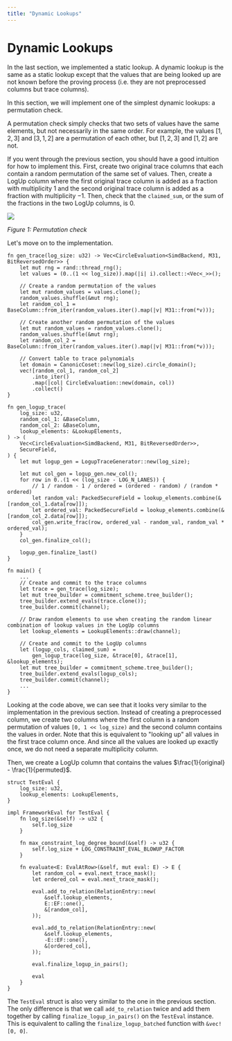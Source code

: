 ```yaml
---
title: "Dynamic Lookups"
---
```


# Dynamic Lookups

In the last section, we implemented a static lookup. A dynamic lookup is the same as a static lookup except that the values that are being looked up are not known before the proving process (i.e. they are not preprocessed columns but trace columns).

In this section, we will implement one of the simplest dynamic lookups: a permutation check.

A permutation check simply checks that two sets of values have the same elements, but not necessarily in the same order. For example, the values $[1, 2, 3]$ and $[3, 1, 2]$ are a permutation of each other, but $[1, 2, 3]$ and $[1, 2]$ are not.

If you went through the previous section, you should have a good intuition for how to implement this. First, create two original trace columns that each contain a random permutation of the same set of values. Then, create a LogUp column where the first original trace column is added as a fraction with multiplicity $1$ and the second original trace column is added as a fraction with multiplicity $-1$. Then, check that the `claimed_sum`, or the sum of the fractions in the two LogUp columns, is $0$.

![](./permutation-check.png)

*Figure 1: Permutation check*

Let's move on to the implementation.

```rust,ignore
fn gen_trace(log_size: u32) -> Vec<CircleEvaluation<SimdBackend, M31, BitReversedOrder>> {
    let mut rng = rand::thread_rng();
    let values = (0..(1 << log_size)).map(|i| i).collect::<Vec<_>>();

    // Create a random permutation of the values
    let mut random_values = values.clone();
    random_values.shuffle(&mut rng);
    let random_col_1 = BaseColumn::from_iter(random_values.iter().map(|v| M31::from(*v)));

    // Create another random permutation of the values
    let mut random_values = random_values.clone();
    random_values.shuffle(&mut rng);
    let random_col_2 = BaseColumn::from_iter(random_values.iter().map(|v| M31::from(*v)));

    // Convert table to trace polynomials
    let domain = CanonicCoset::new(log_size).circle_domain();
    vec![random_col_1, random_col_2]
        .into_iter()
        .map(|col| CircleEvaluation::new(domain, col))
        .collect()
}

fn gen_logup_trace(
    log_size: u32,
    random_col_1: &BaseColumn,
    random_col_2: &BaseColumn,
    lookup_elements: &LookupElements,
) -> (
    Vec<CircleEvaluation<SimdBackend, M31, BitReversedOrder>>,
    SecureField,
) {
    let mut logup_gen = LogupTraceGenerator::new(log_size);

    let mut col_gen = logup_gen.new_col();
    for row in 0..(1 << (log_size - LOG_N_LANES)) {
        // 1 / random - 1 / ordered = (ordered - random) / (random * ordered)
        let random_val: PackedSecureField = lookup_elements.combine(&[random_col_1.data[row]]);
        let ordered_val: PackedSecureField = lookup_elements.combine(&[random_col_2.data[row]]);
        col_gen.write_frac(row, ordered_val - random_val, random_val * ordered_val);
    }
    col_gen.finalize_col();

    logup_gen.finalize_last()
}

fn main() {
    ...
    // Create and commit to the trace columns
    let trace = gen_trace(log_size);
    let mut tree_builder = commitment_scheme.tree_builder();
    tree_builder.extend_evals(trace.clone());
    tree_builder.commit(channel);

    // Draw random elements to use when creating the random linear combination of lookup values in the LogUp columns
    let lookup_elements = LookupElements::draw(channel);

    // Create and commit to the LogUp columns
    let (logup_cols, claimed_sum) =
        gen_logup_trace(log_size, &trace[0], &trace[1], &lookup_elements);
    let mut tree_builder = commitment_scheme.tree_builder();
    tree_builder.extend_evals(logup_cols);
    tree_builder.commit(channel);
    ...
}
```

Looking at the code above, we can see that it looks very similar to the implementation in the previous section. Instead of creating a preprocessed column, we create two columns where the first column is a random permutation of values `[0, 1 << log_size)` and the second column contains the values in order. Note that this is equivalent to "looking up" all values in the first trace column once. And since all the values are looked up exactly once, we do not need a separate multiplicity column.

Then, we create a LogUp column that contains the values $\frac{1}{original} - \frac{1}{permuted}$.

```rust,ignore
struct TestEval {
    log_size: u32,
    lookup_elements: LookupElements,
}

impl FrameworkEval for TestEval {
    fn log_size(&self) -> u32 {
        self.log_size
    }

    fn max_constraint_log_degree_bound(&self) -> u32 {
        self.log_size + LOG_CONSTRAINT_EVAL_BLOWUP_FACTOR
    }

    fn evaluate<E: EvalAtRow>(&self, mut eval: E) -> E {
        let random_col = eval.next_trace_mask();
        let ordered_col = eval.next_trace_mask();

        eval.add_to_relation(RelationEntry::new(
            &self.lookup_elements,
            E::EF::one(),
            &[random_col],
        ));

        eval.add_to_relation(RelationEntry::new(
            &self.lookup_elements,
            -E::EF::one(),
            &[ordered_col],
        ));

        eval.finalize_logup_in_pairs();

        eval
    }
}
```

The `TestEval` struct is also very similar to the one in the previous section. The only difference is that we call `add_to_relation` twice and add them together by calling `finalize_logup_in_pairs()` on the `TestEval` instance. This is equivalent to calling the `finalize_logup_batched` function with `&vec![0, 0]`.
